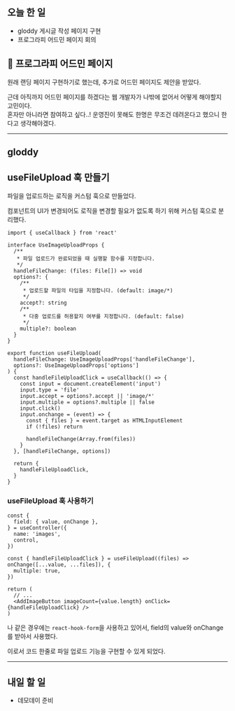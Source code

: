 ## 오늘 한 일

- gloddy 게시글 작성 페이지 구현
- 프로그라피 어드민 페이지 회의

## 🤔 프로그라피 어드민 페이지

원래 랜딩 페이지 구현하기로 했는데, 추가로 어드민 페이지도 제안을 받았다.

근데 아직까지 어드민 페이지를 하겠다는 웹 개발자가 나밖에 없어서 어떻게 해야할지 고민이다.  
혼자만 아니라면 참여하고 싶다..! 운영진이 못해도 한명은 무조건 데려온다고 했으니 한다고 생각해야겠다.

---

## gloddy

## useFileUpload 훅 만들기

파일을 업로드하는 로직을 커스텀 훅으로 만들었다.

컴포넌트의 UI가 변경되어도 로직을 변경할 필요가 없도록 하기 위해 커스텀 훅으로 분리했다.

```tsx
import { useCallback } from 'react'

interface UseImageUploadProps {
  /**
   * 파일 업로드가 완료되었을 때 실행할 함수를 지정합니다.
   */
  handleFileChange: (files: File[]) => void
  options?: {
    /**
     * 업로드할 파일의 타입을 지정합니다. (default: image/*)
     */
    accept?: string
    /**
     * 다중 업로드를 허용할지 여부를 지정합니다. (default: false)
     */
    multiple?: boolean
  }
}

export function useFileUpload(
  handleFileChange: UseImageUploadProps['handleFileChange'],
  options?: UseImageUploadProps['options']
) {
  const handleFileUploadClick = useCallback(() => {
    const input = document.createElement('input')
    input.type = 'file'
    input.accept = options?.accept || 'image/*'
    input.multiple = options?.multiple || false
    input.click()
    input.onchange = (event) => {
      const { files } = event.target as HTMLInputElement
      if (!files) return

      handleFileChange(Array.from(files))
    }
  }, [handleFileChange, options])

  return {
    handleFileUploadClick,
  }
}
```

### useFileUpload 훅 사용하기

```tsx
const {
  field: { value, onChange },
} = useController({
  name: 'images',
  control,
})

const { handleFileUploadClick } = useFileUpload((files) => onChange([...value, ...files]), {
  multiple: true,
})

return (
  // ...
  <AddImageButton imageCount={value.length} onClick={handleFileUploadClick} />
)
```

나 같은 경우에는 `react-hook-form`을 사용하고 있어서, field의 value와 onChange를 받아서 사용했다.

이로서 코드 한줄로 파일 업로드 기능을 구현할 수 있게 되었다.

---

## 내일 할 일

- 데모데이 준비
